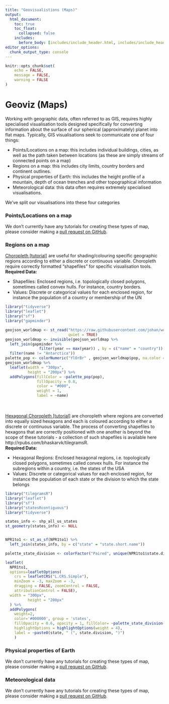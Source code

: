 ```yaml
---
title: "Geovisualistions (Maps)"
output:
  html_document:
    toc: true
    toc_float:
      collapsed: false
    includes:
      before_body: [includes/include_header.html, includes/include_header_navpage.html]
editor_options: 
  chunk_output_type: console
---
```


```r
knitr::opts_chunk$set(
	echo = FALSE,
	message = FALSE,
	warning = FALSE
)
```

# Geoviz (Maps)

Working with geographic data, often referred to as GIS, requires highly specialised visualisation tools designed specifically for converting information about the surface of our spherical (approximately) planet into flat maps. Typically, GIS visualisations seek to communicate one of four things:

- Points/Locations on a map: this includes individual buildings, cities, as well as the path taken between locations (as these are simply streams of connected points on a map)
- Regions on a map: this includes city limits, country borders and continent outlines.
- Physical properties of Earth: this includes the height profile of a mountain, depth of ocean trenches and other topographical information
- Meteorological data: this data often requires extremely specialised visualisations.

We've split our visualisations into these four categories

### Points/Locations on a map

We don't currently have any tutorials for creating these types of map, please consider making a [pull request on GitHub](https://github.com/ox-it/OxfordIDN_charts).

### Regions on a map

<!--html_preserve-->
<div class="row">
   <div class="col-md-6">
   <span><a href="geoviz_choropleth.html">Choropleth [tutorial]</a> are useful for shading/colouring specific geographic regions according to either a discrete or continuous variable. Choropleth require correctly formatted "shapefiles" for specific visualisation tools.</span>
   <br>
   <strong>Required Data:</strong>
   <ul>
   <li>Shapefiles: Enclosed regions, i.e. topologically closed polygons, sometimes called convex hulls. For instance, country borders.</li>
   <li>Values: Discrete or categorical values for each enclosed region, for instance the population of a country or membership of the UN</li>
   </ul>
   </div>
   <div class="col-md-6">
```r
library("tidyverse")
library("leaflet")
library("sf")
library("gapminder")

geojson_worldmap <- st_read("https://raw.githubusercontent.com/johan/world.geo.json/master/countries.geo.json",
                            quiet = TRUE)
geojson_worldmap <- invisible(geojson_worldmap %>%
  left_join(gapminder %>%
               filter(year == max(year)) , by = c("name" = "country")) %>%
  filter(name != "Antarctica"))
palette_pop <- colorNumeric("YlOrBr" , geojson_worldmap$pop, na.color = "#c0c1c4")
geojson_worldmap %>%
  leaflet(width = "300px",
          height = "200px") %>%
  addPolygons(fillColor = ~palette_pop(pop),
              fillOpacity = 0.8,
              color = "#000",
              weight = 1,
              label = ~name)
```
   </div>
   </div>
<br>
<br>
<div class="row">
   <div class="col-md-6">
   <span><a href="geoviz_hexagonal-choropleth.html">Hexagonal Choropleth [tutorial]</a> are choropleth where regions are converted into equally sized hexagons and each is coloured according to either a discrete or continuous variable. The process of converting shapefiles to hexagons that are correctly positioned with one another is beyond the scope of these tutorials - a collection of such shapefiles is available here http://rpubs.com/bhaskarvk/tilegramsR.</span>
   <br>
   <strong>Required Data:</strong>
   <ul>
   <li>Hexagonal Regions: Enclosed hexagonal regions, i.e. topologically closed polygons, sometimes called convex hulls. For instance the subregions within a country, i.e. the states of the USA</li>
   <li>Values: Discrete or categorical values for each enclosed region, for instance the population of each state or the division to which the state belongs</li>
   </ul>
   </div>
   <div class="col-md-6">
```r
library("tilegramsR")
library("leaflet")
library("sf")
library("statesRcontiguous")
library("tidyverse")

states_info <- shp_all_us_states
st_geometry(states_info) <- NULL


NPR1to1 <- st_as_sf(NPR1to1) %>%
  left_join(states_info, by = c("state" = "state.short.name"))

palette_state_division <- colorFactor("Paired", unique(NPR1to1$state.division))

leaflet(
  NPR1to1,
  options=leafletOptions(
    crs = leafletCRS("L.CRS.Simple"),
    minZoom = -3, maxZoom = -3,
    dragging = FALSE, zoomControl = FALSE,
    attributionControl = FALSE),
  width = "300px",
          height = "200px"
  ) %>%
  addPolygons(
    weight=2,
    color='#000000', group = 'states',
    fillOpacity = 0.6, opacity = 1, fillColor= ~palette_state_division(state.division),
    highlightOptions = highlightOptions(weight = 4),
    label = ~paste0(state, " (", state.division, ")")
    ) 
```
   </div>
   </div>
<!--/html_preserve-->

### Physical properties of Earth

We don't currently have any tutorials for creating these types of map, please consider making a [pull request on GitHub](https://github.com/ox-it/OxfordIDN_charts).

### Meteorological data

We don't currently have any tutorials for creating these types of map, please consider making a [pull request on GitHub](https://github.com/ox-it/OxfordIDN_charts).
